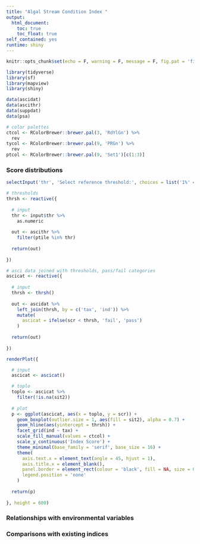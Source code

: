 ```yaml
---
title: "Algal Stream Condition Index "
output: 
  html_document:
    toc: true
    toc_float: true
self_contained: yes
runtime: shiny
---
```


```r
knitr::opts_chunk$set(echo = F, warning = F, message = F, fig.pat = 'fig/')

library(tidyverse)
library(sf)
library(mapview)
library(shiny)

data(ascidat)
data(ascithr)
data(suppdat)
data(psa)

# color palettes
ctcol <- RColorBrewer::brewer.pal(3, 'RdYlGn') %>% 
  rev
tycol <- RColorBrewer::brewer.pal(9, 'PRGn') %>% 
  rev
ptcol <- RColorBrewer::brewer.pal(9, 'Set1')[c(1:3)]
```

### Score distributions

```r
selectInput('thr', 'Select reference threshold:', choices = list('1%' = 0.01, '10%' = 0.1, '30%' = 0.3), selected = '0.1')
```

```r
# thresholds
thrsh <- reactive({
  
  # input
  thr <- input$thr %>% 
    as.numeric
  
  out <- ascithr %>% 
    filter(ptile %in% thr)
  
  return(out)
  
})

# asci data joined with thresholds, pass/fail categories
ascicat <- reactive({
  
  # input
  thrsh <- thrsh()
  
  out <- ascidat %>% 
    left_join(thrsh, by = c('tax', 'ind')) %>% 
    mutate(
      ascicat = ifelse(scr < thrsh, 'fail', 'pass')
    )
  
  return(out)
  
})
```


```r
renderPlot({

  # input
  ascicat <- ascicat()

  # toplo 
  toplo <- ascicat %>% 
    filter(!is.na(sit2))
  
  # plot
  p <- ggplot(ascicat, aes(x = toplo, y = scr)) + 
    geom_boxplot(outlier.size = 1, aes(fill = sit2), alpha = 0.7) + 
    geom_hline(aes(yintercept = thrsh)) +
    facet_grid(ind ~ tax) +
    scale_fill_manual(values = ctcol) +
    scale_y_continuous('Index Score') + 
    theme_minimal(base_family = 'serif', base_size = 16) +
    theme(
      axis.text.x = element_text(angle = 45, hjust = 1), 
      axis.title.x = element_blank(), 
      panel.border = element_rect(colour = 'black', fill = NA, size = 0.5), 
      legend.position = 'none'
    ) 
  
  return(p)
  
}, height = 600)
```

### Relationships with environmental variables

### Comparisons with existing indices